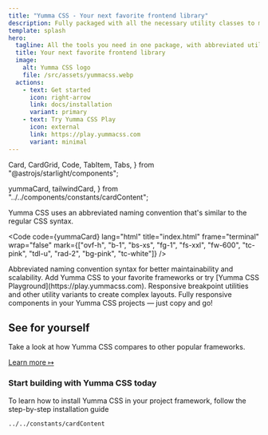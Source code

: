 ```yaml
---
title: "Yumma CSS - Your next favorite frontend library"
description: Fully packaged with all the necessary utility classes to make it easy for you to transition your applications from development to production.
template: splash
hero:
  tagline: All the tools you need in one package, with abbreviated utility classes — goodbye, massive codebases!
  title: Your next favorite frontend library
  image:
    alt: Yumma CSS logo
    file: /src/assets/yummacss.webp
  actions:
    - text: Get started
      icon: right-arrow
      link: docs/installation
      variant: primary
    - text: Try Yumma CSS Play
      icon: external
      link: https://play.yummacss.com
      variant: minimal
---
```


  Card,
  CardGrid,
  Code,
  TabItem,
  Tabs,
} from "@astrojs/starlight/components";

  yummaCard,
  tailwindCard,
} from "../../components/constants/cardContent";

<Card title="But, why?">
  Yumma CSS uses an abbreviated naming convention that's similar to the regular
  CSS syntax.

  <Code code={yummaCard} lang="html" title="index.html" frame="terminal" wrap="false" mark={["ovf-h", "b-1", "bs-xs", "fg-1", "fs-xxl", "fw-600", "tc-pink", "tdl-u", "rad-2", "bg-pink", "tc-white"]} />
</Card>

<CardGrid stagger>
  <Card title="Abbreviated syntax" icon="rocket">
    Abbreviated naming convention syntax for better maintainability and
    scalability.
  </Card>
  <Card title="Integrations" icon="heart">
    Add Yumma CSS to your favorite frameworks or try [Yumma CSS
    Playground](https://play.yummacss.com).
  </Card>
  <Card title="Responsive design" icon="external">
    Responsive breakpoint utilities and other utility variants to create complex
    layouts.
  </Card>
  <Card title="Components" icon="puzzle">
    Fully responsive components in your Yumma CSS projects — just copy and go!
  </Card>
</CardGrid>

## See for yourself

Take a look at how Yumma CSS compares to other popular frameworks.

[Learn more ↦](http://localhost:4321/docs/installation#concepts)

<Tabs>
  <TabItem label="Yumma CSS">
    <Preview data={yummaCard} usePadding useCenter useHeight="360px" useVersion="release" />
  </TabItem>

  <TabItem label="Tailwind CSS">
    <Preview data={tailwindCard} usePadding useCenter useHeight="360px" useExternal="https://cdn.jsdelivr.net/npm/tailwindcss@latest/dist/tailwind.min.css" />
  </TabItem>
</Tabs>

<h3 class="ta-c mb-8">Start building with Yumma CSS today</h3>

<Card title="Create a new project">
  To learn how to install Yumma CSS in your project framework, follow the
  step-by-step installation guide

  <Code code="npm install yummacss@latest" lang="bash" title="Installing dependencies..." />
</Card>
../../constants/cardContent
